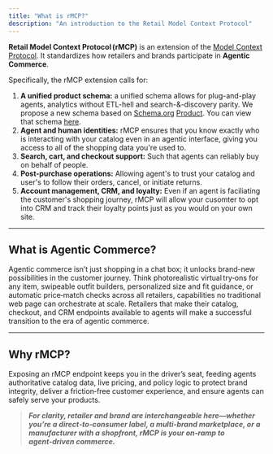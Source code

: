 ```yaml
---
title: "What is rMCP?"
description: "An introduction to the Retail Model Context Protocol"
---
```


**Retail Model Context Protocol (rMCP)** is an extension of the [Model Context Protocol](https://modelcontextprotocol.io/introduction). It standardizes how retailers and brands participate in **Agentic Commerce**.

Specifically, the rMCP extension calls for: 

1. **A unified product schema:** a unified schema allows for plug-and-play agents, analytics without ETL-hell and search-&-discovery parity. We propose a new schema based on [Schema.org](https://schema.org) [Product](https://schema.org/Product). You can view that schema [here](https://github.com/octogen-ai/octogen-py-api/blob/main/src/octogen/api/types/search_tool_output.py#L187). 
2. **Agent and human identities:** rMCP ensures that you know exactly who is interacting with your catalog even in an agentic interface, giving you access to all of the shopping data you're used to.
3. **Search, cart, and checkout support:** Such that agents can reliably buy on behalf of people. 
4. **Post-purchase operations:** Allowing agent's to trust your catalog and user's to follow their orders, cancel, or initiate returns.
5. **Account management, CRM, and loyalty:** Even if an agent is faciliating the customer's shopping journey, rMCP will allow your cusomter to opt into CRM and track their loyalty points just as you would on your own site.

---

## What is Agentic Commerce?

Agentic commerce isn’t just shopping in a chat box; it unlocks brand-new possibilities in the customer journey. Think photorealistic virtual try‑ons for any item, swipeable outfit builders, personalized size and fit guidance, or automatic price‑match checks across all retailers, capabilities no traditional web page can orchestrate at scale. Retailers that make their catalog, checkout, and CRM endpoints available to agents will make a successful transition to the era of agentic commerce.

---

## Why rMCP?

Exposing an rMCP endpoint keeps you in the driver’s seat, feeding agents authoritative catalog data, live pricing, and policy logic to protect brand integrity, deliver a friction‑free customer experience, and ensure agents can safely serve your products.

> ****_For clarity, retailer and brand are interchangeable here—whether you’re a direct‑to‑consumer label, a multi‑brand marketplace, or a manufacturer with a shopfront, rMCP is your on‑ramp to agent‑driven commerce._****

## 